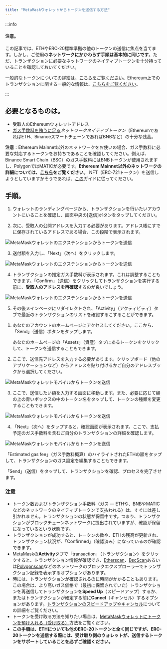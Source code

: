 ```yaml
---
title: "MetaMaskウォレットからトークンを送信する方法"
---
```



:::info

#### 注意。

この記事では、ETHやERC-20標準準拠の他のトークンの送信に焦点を当てます。しかし、ご使用の**ネットワークにかかわらず手順は基本的に同じです**。ただ、トランザクションに必要なネットワークのネイティブトークンを十分持っていることを確認しておいてください。

一般的なトークンについての詳細は、[こちらをご覧ください](/managing-my-tokens/user-guide-tokens)。Ethereum上でのトランザクションに関する一般的な情報は、[こちらをご覧ください](/transactions-and-gas/transactions/user-guide-transactions-and-failed-transactions)。

:::

## 必要となるものは。

- 受取人のEthereumウォレットアドレス
- [ガス手数料を賄うに足る](/transactions-and-gas/gas-fees/user-guide-gas)_ネットワークネイティブトークン_（EthereumであればETH、BinanceスマートチェーンであればBNBなど）の十分な残高。

**注意**：Ethereum Mainnet以外のネットワークをお使いの場合、ガス手数料に必要な対応するトークンをお持ちであることを確認してください。例えば、Binance Smart Chain（BSC）のガス手数料にはBNBトークンが使用されますし、PolygonではMATICが必要です。**Ethereum Mainnet以外のネットワークの詳細については、[こちら](/networks-and-sidechains/managing-networks/user-guide-custom-networks-and-sidechains)をご覧ください。** NFT（ERC-721トークン）を送信しようとしていますかそうであれば、[この](/nfts/how-do-i-send-receive-or-cash-out-an-nft)ガイドに従ってください。

## 手順。

<Tabs>

<TabItem value="Extension" label="Extension">

1. ウォレットのランディングページから、トランザクションを行いたいアカウントにいることを確認し、画面中央の[送信]ボタンをタップしてください。

2. 次に、受取人の公開アドレスを入力する必要があります。アドレス帳にすでに保存されているアドレスである場合、この段階で表示されます。

<div class="center-container">
  <div class="img-medium">
    <img
      src={
        require("../../../../../../img/i18n/legacy/Send_tokens_from_your_MetaMask_wallet_extension_1.gif")
          .default
      }
      alt="MetaMaskウォレットのエクステンションからトークンを送信"
    />
  </div>
</div>

3. 送付額を入力し、「Next」（次へ）をクリックします。

<div class="center-container">
  <div class="img-medium">
    <img
      src={
        require("../../../../../../img/i18n/legacy/Send_tokens_from_your_MetaMask_wallet_extension_2.gif")
          .default
      }
      alt="MetaMaskウォレットのエクステンションからトークンを送信"
    />
  </div>
</div>

4. トランザクションの推定ガス手数料が表示されます。これは調整することもできます。「Confirm」（送信）をクリックしてトランザクションを実行する前に、**受取人のアドレスを再確認**するのが良いでしょう。

<div class="center-container">
  <div class="img-medium">
    <img
      src={
        require("../../../../../../img/i18n/legacy/Send_tokens_from_your_MetaMask_wallet_extension_3.gif")
          .default
      }
      alt="MetaMaskウォレットのエクステンションからトークンを送信"
    />
  </div>
</div>

5. その後メインページにリダイレクトされ、「Activity」（アクティビティ）タブで最近のトランザクションのリストを確認するこすることができます。

</TabItem>

<TabItem value="Mobile" label="Mobile">

1. あなたのアカウントのホームページにアクセスしてください。ここから、「Send」（送信）ボタンをタップします。

   あなたのホームページの「Assets」（資産）タブにあるトークンをクリックして、トークンを送信することもできます。

2. ここで、送信先アドレスを入力する必要があります。クリップボード（他のアプリケーションなど）からアドレスを貼り付けるかご自分のアドレスブックから選択してください。

<div class="center-container">
  <div class="img-medium">
    <img
      src={
        require("../../../../../../img/i18n/legacy/Send_tokens_from_your_MetaMask_wallet_mobile_1.gif")
          .default
      }
      alt="MetaMaskウォレットモバイルからトークンを送信"
    />
  </div>
</div>

3. ここで、送信したい額を入力する画面に移動します。また、必要に応じて額の上の青いボックスの中のトークン名をタップして、トークンの種類を変更することもできます。

<div class="center-container">
  <div class="img-medium">
    <img
      src={
        require("../../../../../../img/i18n/legacy/Send_tokens_from_your_MetaMask_wallet_mobile_2.png")
          .default
      }
      alt="MetaMaskウォレットモバイルからトークンを送信"
    />
  </div>
</div>

4. 「Next」（次へ）をタップすると、確認画面が表示されます。ここで、支払予定のガス手数料を含むご自分のトランザクションの詳細を確認します。

<div class="center-container">
  <div class="img-medium">
    <img
      src={
        require("../../../../../../img/i18n/legacy/Send_tokens_from_your_MetaMask_wallet_mobile_3.png")
          .default
      }
      alt="MetaMaskウォレットモバイルからトークンを送信"
    />
  </div>
</div>

「Estimated gas fee」（ガス手数料概算）のハイライトされたETHの額をタップして、トランザクションのガス設定を編集することもできます。

「Send」（送信）をタップして、トランザクションを確認、プロセスを完了させます。

</TabItem>

</Tabs>

### 注意

- トークン数およびトランザクション手数料（ガス — ETHや、BNBやMATICなどのネットワークのネイティブトークンで支払われる）は、すぐには差し引かれません。トランザクションの状態が保留中です。つまり、トランザクションがブロックチェーンネットワークに提出されていますが、確認が保留になっているという状態です。
- トランザクションが成功すると、トークンの数や、ETHの残高が更新され、トランザクション状況が、「Confirmed」（確認済み）になっているのが確認できます。
- MetaMaskの**Activity**タブで「transaction」（トランザクション）をクリックすると、トランザクション情報が確認でき、[Etherscan](https://etherscan.io/)、[BscScan](https://bscscan.com/)あるいは[Polygonscan](https://polygonscan.com/)などのネットワークのブロックエクスプローラーでトランザクション記録を表示するオプションがあります。
- 時には、トランザクションが確認されるのに時間がかかることもあります。この場合は、より高いガス価格で（最初に保留されていた）トランザクションを再送信してトランザクションを**Speed Up**（スピードアップ）するか、またはトランザクションが確定する前に**Cancel**（キャンセル）するオプションがあります。[トランザクションのスピードアップやキャンセル](/transactions-and-gas/transactions/how-to-speed-up-or-cancel-a-pending-transaction)についての詳細をご覧ください。
- トークンを受け取る方法を知りたい場合は、[MetaMaskウォレットにトークンを預け入れる（受け取る）](/getting-started/direct-deposit-receive-tokens-to-your-metamask-wallet)方法をご覧ください。
- **この手順は、ETHについても他のERC-20トークンと全く同じですが、ERC-20トークンを送信する際には、受け取り側のウォレットが、送信するトークンをサポートしていることを必ずご確認ください。**
